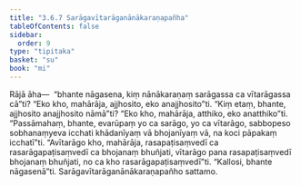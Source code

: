 ```yaml
---
title: "3.6.7 Sarāgavītarāganānākaraṇapañha"
tableOfContents: false
sidebar:
  order: 9
type: "tipitaka"
basket: "su"
book: "mi"
---
```



<DynamicBreadcrumb />

<Division number="89" book="mi" bookNo="28">

<Paragraph number="418" book="mi">
Rājā āha—  “bhante nāgasena, kiṃ nānākaraṇaṃ sarāgassa ca vītarāgassa cā”ti? “Eko kho, mahārāja, ajjhosito, eko anajjhosito”ti. “Kiṃ etaṃ, bhante, ajjhosito anajjhosito nāmā”ti? “Eko kho, mahārāja, atthiko, eko anatthiko”ti. “Passāmahaṃ, bhante, evarūpaṃ yo ca sarāgo, yo ca vītarāgo, sabbopeso sobhanaṃyeva icchati khādanīyaṃ vā bhojanīyaṃ vā, na koci pāpakaṃ icchatī”ti. “Avītarāgo kho, mahārāja, rasapaṭisaṃvedī ca rasarāgapaṭisaṃvedī ca bhojanaṃ bhuñjati, vītarāgo pana rasapaṭisaṃvedī bhojanaṃ bhuñjati, no ca kho rasarāgapaṭisaṃvedī”ti.
</Paragraph>

<Paragraph number="419" book="mi">
“Kallosi, bhante nāgasenā”ti.

</Paragraph>
</Division>

<Paragraph number="420" type="center" book="mi">
Sarāgavītarāganānākaraṇapañho sattamo.
</Paragraph>